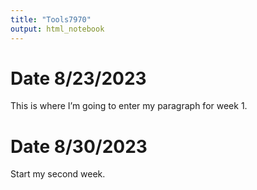 ---
title: "Tools7970"
output: html_notebook
---

# Date 8/23/2023

This is where I'm going to enter my paragraph for week 1.


# Date 8/30/2023

Start my second week.